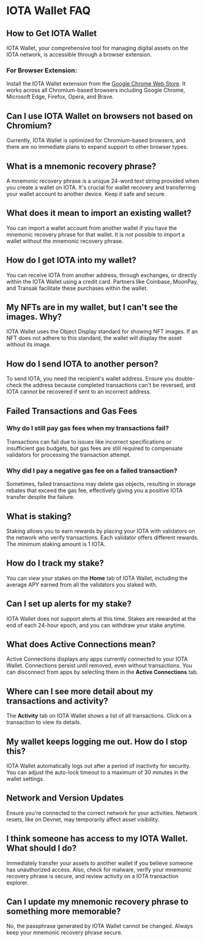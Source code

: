 # IOTA Wallet FAQ

## How to Get IOTA Wallet

IOTA Wallet, your comprehensive tool for managing digital assets on the IOTA network, is accessible through a browser extension.

### For Browser Extension:
Install the IOTA Wallet extension from the [Google Chrome Web Store](#). It works across all Chromium-based browsers including Google Chrome, Microsoft Edge, Firefox, Opera, and Brave.


## Can I use IOTA Wallet on browsers not based on Chromium?
Currently, IOTA Wallet is optimized for Chromium-based browsers, and there are no immediate plans to expand support to other browser types.

## What is a mnemonic recovery phrase?
A mnemonic recovery phrase is a unique 24-word text string provided when you create a wallet on IOTA. It's crucial for wallet recovery and transferring your wallet account to another device. Keep it safe and secure.

## What does it mean to import an existing wallet?
You can import a wallet account from another wallet if you have the mnemonic recovery phrase for that wallet. It is not possible to import a wallet without the mnemonic recovery phrase.

## How do I get IOTA into my wallet?
You can receive IOTA from another address, through exchanges, or directly within the IOTA Wallet using a credit card. Partners like Coinbase, MoonPay, and Transak facilitate these purchases within the wallet.

## My NFTs are in my wallet, but I can't see the images. Why?
IOTA Wallet uses the Object Display standard for showing NFT images. If an NFT does not adhere to this standard, the wallet will display the asset without its image.

## How do I send IOTA to another person?
To send IOTA, you need the recipient's wallet address. Ensure you double-check the address because completed transactions can't be reversed, and IOTA cannot be recovered if sent to an incorrect address.

## Failed Transactions and Gas Fees

### Why do I still pay gas fees when my transactions fail?
Transactions can fail due to issues like incorrect specifications or insufficient gas budgets, but gas fees are still required to compensate validators for processing the transaction attempt.

### Why did I pay a negative gas fee on a failed transaction?
Sometimes, failed transactions may delete gas objects, resulting in storage rebates that exceed the gas fee, effectively giving you a positive IOTA transfer despite the failure.

## What is staking?
Staking allows you to earn rewards by placing your IOTA with validators on the network who verify transactions. Each validator offers different rewards. The minimum staking amount is 1 IOTA.

## How do I track my stake?
You can view your stakes on the **Home** tab of IOTA Wallet, including the average APY earned from all the validators you staked with.

## Can I set up alerts for my stake?
IOTA Wallet does not support alerts at this time. Stakes are rewarded at the end of each 24-hour epoch, and you can withdraw your stake anytime.

## What does Active Connections mean?
Active Connections displays any apps currently connected to your IOTA Wallet. Connections persist until removed, even without transactions. You can disconnect from apps by selecting them in the **Active Connections** tab.

## Where can I see more detail about my transactions and activity?
The **Activity** tab on IOTA Wallet shows a list of all transactions. Click on a transaction to view its details.

## My wallet keeps logging me out. How do I stop this?
IOTA Wallet automatically logs out after a period of inactivity for security. You can adjust the auto-lock timeout to a maximum of 30 minutes in the wallet settings.

## Network and Version Updates
Ensure you're connected to the correct network for your activities. Network resets, like on Devnet, may temporarily affect asset visibility.

## I think someone has access to my IOTA Wallet. What should I do?
Immediately transfer your assets to another wallet if you believe someone has unauthorized access. Also, check for malware, verify your mnemonic recovery phrase is secure, and review activity on a IOTA transaction explorer.

## Can I update my mnemonic recovery phrase to something more memorable?
No, the passphrase generated by IOTA Wallet cannot be changed. Always keep your mnemonic recovery phrase secure.
